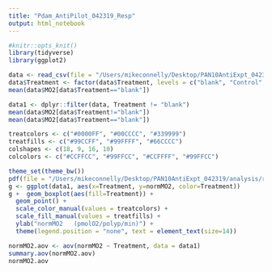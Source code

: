```yaml
---
title: "Pdam_AntiPilot_042319_Resp"
output: html_notebook
---
```


```r
#knitr::opts_knit()
library(tidyverse)
library(ggplot2)
```

```r
data <- read_csv(file = "/Users/mikeconnelly/Desktop/PAN10AntiExpt_042319/analysis/pocillopora_antipilot_042419.csv")
data$Treatment <- factor(data$Treatment, levels = c("blank", "Control", "Low Anti", "High Anti"), ordered = TRUE)
mean(data$MO2[data$Treatment=="blank"])

```
```r
data1 <- dplyr::filter(data, Treatment != "blank")
mean(data$MO2[data$Treatment!="blank"])
mean(data$MO2[data$Treatment=="blank"])
```

```r
treatcolors <- c("#0000FF", "#00CCCC", "#339999")
treatfills <- c("#99CCFF", "#99FFFF", "#66CCCC")
colshapes <- c(18, 9, 16, 10)
colcolors <- c("#CCFFCC", "#99FFCC", "#CCFFFF", "#99FFCC")
```

```r
theme_set(theme_bw())
pdf(file = "/Users/mikeconnelly/Desktop/PAN10AntiExpt_042319/analysis/resp_treatment_proposal.pdf", width = 3, height = 5)
g <- ggplot(data1, aes(x=Treatment, y=normMO2, color=Treatment))
g +  geom_boxplot(aes(fill=Treatment)) +
  geom_point() +
  scale_color_manual(values = treatcolors) +
  scale_fill_manual(values = treatfills) + 
  ylab("normMO2   (pmolO2/polyp/min)") +
  theme(legend.position = "none", text = element_text(size=14))
```
```r
normMO2.aov <- aov(normMO2 ~ Treatment, data = data1)
summary.aov(normMO2.aov)
normMO2.aov
```

